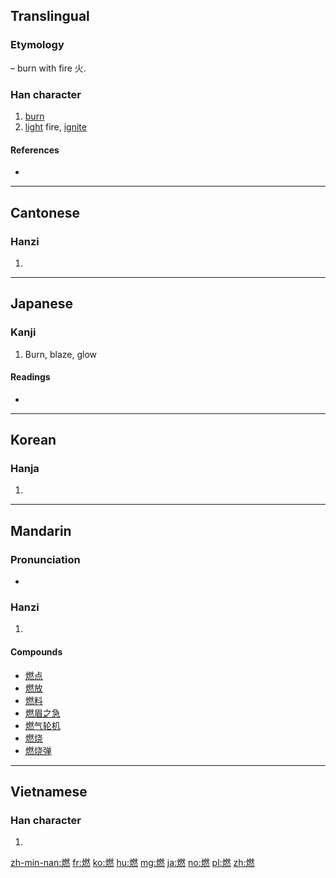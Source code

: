==Translingual==
===Etymology===
{{Han compound|火|t1=|然|ls=psc|c1=s|c2=p}} – burn with fire 火.

===Han character===
{{Han char|rn=86|rad=火|as=12|sn=16|four=93833|canj=FBKF|ids=⿰火然}}

# [[burn]]
# [[light]] fire, [[ignite]]

====References====
* {{Han ref|kx=0682.070|dkj=19394|dj=1094.060|hdz=32235.110|uh=71C3|ud=29123|bh=BF55|bd=48981}}

----

==Cantonese==

===Hanzi===
{{yue-hanzi|jyut=jin6|y=yin6}}

# {{defn|lang=yue|sort=火12}}

----

==Japanese==

===Kanji===
{{ja-kanji|grade=5|rs=火12}}

# Burn, blaze, glow

====Readings====
* {{ja-readings|on=[[ねん]] (nen), [[ぜん]] (zen)|kun=[[もえる]] (moeru), [[もやす]] (moyasu)}}

----

==Korean==

===Hanja===
{{ko-hanja|hangeul=[[연]]|eumhun=|rv=yeon|mr=yŏn|y=yen}}

# {{defn|lang=ko|sort=火12}}

----

==Mandarin==

===Pronunciation===
* {{audio|Zh-rán.ogg|Audio|lang=cmn}}

===Hanzi===
{{cmn-hanzi|pin=[[qián]] ([[qian2]]), [[rán]] ([[ran2]]), [[xún]] ([[xun2]])|wg=ch'ien<sup>2</sup>, jan<sup>2</sup>, hsün<sup>2</sup>}}

# {{defn|lang=cmn|sort=火12}}

====Compounds====
* [[燃点]]
* [[燃放]]
* [[燃料]]
* [[燃眉之急]]
* [[燃气轮机]]
* [[燃烧]]
* [[燃烧弹]]

----

==Vietnamese==

===Han character===
{{vi-hantu|[[nhiên]], [[nhen]]|rs=火12}}

# {{defn|lang=vi|sort=火12}}

[[zh-min-nan:燃]]
[[fr:燃]]
[[ko:燃]]
[[hu:燃]]
[[mg:燃]]
[[ja:燃]]
[[no:燃]]
[[pl:燃]]
[[zh:燃]]